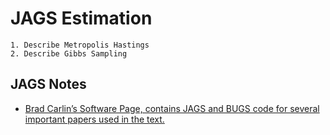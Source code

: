 # JAGS Estimation
```
1. Describe Metropolis Hastings
2. Describe Gibbs Sampling
```


## JAGS Notes
 - [Brad Carlin's Software Page, contains JAGS and BUGS code for several important papers used in the text.](http://www.biostat.umn.edu/~brad/software.html)